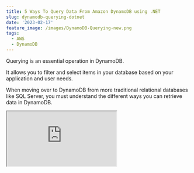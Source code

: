 ```yaml
---
title: 5 Ways To Query Data From Amazon DynamoDB using .NET
slug: dynamodb-querying-dotnet
date: '2023-02-17'
feature_image: /images/DynamoDB-Querying-new.png
tags:
  - AWS
  - DynamoDB
---
```

Querying is an essential operation in DynamoDB.

It allows you to filter and select items in your database based on your application and user needs.

When moving over to DynamoDB from more traditional relational databases like SQL Server, you must understand the different ways you can retrieve data in DynamoDB.

<iframe src="https://www.youtube.com/embed/iv6OKueqBd4?feature=oembed" />

_This article is sponsored by AWS and is part of my_ [_AWS Series_](/tag/aws/)_._

In this article, let’s explore the different ways you can query data from Amazon DynamoDB when building applications using .NET. We will learn

-   Loading Specific Items
-   Querying by Partition Key
-   Querying by Partition and Sort Key
-   Using Low-level .NET SDK API For Queries
-   Filtering Data By Other Properties

## Quick Recap of DynamoDB

Before we get into how you can query data, let’s take a quick recap of AWS DynamoDB.

DynamoDB is a cloud-hosted NoSQL database provided by Amazon Web Services (AWS). DynamoDB provides _reliable performance,_ a _managed experience,_ and convenient _API access_ to interact with it.

If you are new to DynamoDB, I highly recommend checking out my AWS DynamoDB For the .NET Developer article below to understand better.

<BlogLink
  href="/blog/aws-dynamodb-net-core/"
  title="AWS DynamoDB For The .NET Developer: How To Easily Get Started"
  description="Learn how to get started with AWS DynamoDB with .NET Core by updating the default ASP NET Web API template to use DynamoDB as it’s data store. We will learn to do basic Creat, Read, Update and Delete operations from the API."
  authorImage="/images/logo-512x512-24.png"
  authorName="Rahul Nath"
  authorTitle="Rahul Pulikkot Nath"
  featureImage="/images/aws_dynamodb.jpg"
/>

> One of the reasons why it can be a bit tricky with querying data is that you almost always need the partition key to get any data out of DynamoDB.

While there are ways to get data without it, which we will see towards the end of this article, it’s generally not recommended and not performant.

Let’s learn the different ways to filter and select data from DynamoDB using .NET.

## .NET And DynamoDB Setup

The sample application I am using is the default ASP NET Core Web API Template that Visual Studio creates, with the `WeatherForecastController`.

I have updated the API to add a `CityName` property to the `WeatherForecast` class. I have also set up Dependency Injection to inject the `IDynamoDBContext` context into the Controller.

```csharp
var dynamoDbClient = new AmazonDynamoDBClient(
    FallbackCredentialsFactory.GetCredentials(), RegionEndpoint.APSoutheast2);
builder.Services.AddSingleton<IAmazonDynamoDB>(dynamoDbClient);
builder.Services.AddSingleton<IDynamoDBContext, DynamoDBContext>();
```

If any of this is unclear, check the previous blog post on [DynamoDB](/blog/aws-dynamodb-net-core/).

## 1\. Load Specific Item

To load a specific item from the DynamoDB, we require both the Hash key and the Range Key, in this case, the `CityName` and `DateTime`.

The `LoadAsync` method, takes in both these as parameters and returns the `WeatherForecast` object.

```csharp
[HttpGet("specific-date")]
public async Task<WeatherForecast> GetAsync(string cityName, DateTime date)
{
    return await _dynamoDbContext.LoadAsync<WeatherForecast>(cityName, date);
}

```

If an item with that Hash and Range Key does not exist, the method returns null. So make sure your application handles the scenario when the item does not exist.

For an API, you can return a `404 NotFound`.

## 2\. Query By Partition Key

Often applications and users need to get more data than just one specific item.

This is most commonly required when having a List/Table shown in the application UI.

Let's say we need an API endpoint to return all the `WeatherData` for a given City.

In this case, all we have is the `CityName`, which is the Hash key.

We can use the `QueryAsync` method and pass in the hash key to it, as shown below.

```csharp
[HttpGet("city-all")]
public async Task<IEnumerable<WeatherForecast>>  GetAsync(string cityName)
{
    return await _dynamoDbContext.QueryAsync<WeatherForecast>(cityName).GetRemainingAsync();
}

```

The `QueryAsync` method returns an `AsyncSearch<T>` as the response, which has additional methods to retrieve data from DynamoDb.

In the sample above, I use the `GetRemainingAsync` method to fetch all the items.

**Note:** The `GetRemainingAsync` method on `AsyncSearch`, loops through and fetches all the items matching the specified condition. This could result in more than one request to DynamoDB.

## 3\. Query By Partition and Sort Key

When using the `QueryAsync` method, you can further filter the items that get returned. For a given city, you might have weather data from a long time.

And the application might be interested only in the last month's data or three, for example.

In these scenarios, we can use the `QueryOperator` and pass in the range key along with it.

```csharp
[HttpGet("city-date-filter")]
public async Task<IEnumerable<WeatherForecast>> GetAsync(string cityName, DateTime dateTime)
{
    return await _dynamoDbContext.QueryAsync<WeatherForecast>(cityName, QueryOperator.GreaterThan,
            new object[] {dateTime})
        .GetRemainingAsync();
}

```

Above the `QueryOperator.GreaterThan`, returns all the Weather Data items that are about the specified DateTime.

Since the greater than operator requires only one parameter, we need to pass in only one DateTime.

However, if you are using the `QueryOperator.Between`, which requires two dates, you need to pass them in order (start and end) to the object array, as shown below.

```csharp
[HttpGet("city-date-filter")]
public async Task<IEnumerable<WeatherForecast>> GetAsync(
    string cityName, DateTime dateTime, DateTime? endDateTime)
{
    return await _dynamoDbContext
        .QueryAsync<WeatherForecast>(
           cityName,
           QueryOperator.Between,
           new object[] { dateTime, endDateTime })
        .GetRemainingAsync();
}
```

## 4\. Using Low-level .NET SDK API For Queries  

Now that we understand how to filter and select data based on the Hash and range keys let’s see how we can further filter the data based on other properties on our DynamoDB Items.

Let’s say we need to get only Weather data for a city since last month where the temperature was above 25°C.

The High level `DynamoDBContext` API in the .NET SDK does not support this level of data filtering. For this, we need to switch down to the Low-Level APIs in the DynamoDB .NET SDK.

The `IAmazonDynamoDB` can be used for advanced data filtering scenarios like this.

In `Program.cs` we have already set up the `AmazonDynamoDBClient`which implements `IAmazonDynamoDB`, to be dependency injected.

The `IAmazonDynamoDB` has a similar `QueryAsync` method, which takes in a more complex `QueryRequest` class.

Let’s first understand the `QueryRequest` class and its usage by using it in a simple use case to get all the data for a given city Name (Hash key) before we go into the more advanced scenarios.

### Query with Hash using KeyConditions

The `QueryRequest` expects us to pass the `TableName` and the `KeyConditions`. The `KeyConditions` takes in a dictionary of property names and the associated conditions for those properties.

In our case, since we want to get all the weather forecast items for the city name, let’s pass in the `CityName` property and the Condition `ComparisonOperator.EQ` to the expected city name, as shown below.

```csharp
[HttpGet("city-all-low-level")]
public async Task<IEnumerable<WeatherForecast>> GetLowLevelAsync(string cityName)
{
    var request = new QueryRequest()
    {
        TableName = nameof(WeatherForecast),
        KeyConditions = new Dictionary<string, Condition>()
        {
            {
                nameof(WeatherForecast.CityName),
                new Condition()
                {
                    ComparisonOperator = ComparisonOperator.EQ,
                    AttributeValueList = new List<AttributeValue>() {new(cityName)}
                }
            }
        }
    };
    
    var response = await _amazonDynamoDbClient.QueryAsync(request);
    return response.Items
        .Select(Document.FromAttributeMap)
        .Select(_dynamoDbContext.FromDocument<WeatherForecast>);
}

```

The `QueryAsync` being part of the Low-Level APIs does not return our custom-defined .NET class types (`WeatherForecast` in this case). It returns the Items as a `List<Dictionary<string, AttributeValue>>` type.

To convert it into a strongly typed .NET class, use the `Document.FromAttributeMap` helper method and then use the `FromDocument` method on the `DynamoDBContext` as shown above.

With the above code, we are now successfully using the .NET Low-Level APIs to query the DynamoDB directly.

### Query with Hash using KeyConditionExpression

Using the `KeyConditions` adds in a lot more boilerplate code, which can be avoided by using the `KeyConditionExpression` property.

With this new property, you only need to specify the equality comparison condition as a plain string with a placeholder name for the actual value. This is similar to using a SQL query and passing parameters to it.

Below we have the `KeyConditionExpression` to get all `CityName` matching to the placeholder _‘:cityName’._ To pass in the actual value for the city name, we use the `ExpressionAttributeValues` property.

Below we need a key-value pair for the cityName placeholder and its associated value, which is the actual city name we are looking to get the data for.

```csharp
var request = new QueryRequest()
{
    TableName = nameof(WeatherForecast),
    KeyConditionExpression = "CityName = :cityName",
    ExpressionAttributeValues = new Dictionary<string, AttributeValue>()
    {
        {":cityName", new AttributeValue(cityName)}
    }
};

```

This is way less boilerplate code and much more readable.

**Reserved Keywords in KeyConditionExpression and Attribute Names**

If we want to further filter the data by the date as we did in the earlier examples, we can do that using the same `KeyConditionExpression`. All we need to do is append the condition on the Sort Key using the ‘and’ keyword and pass in the additional `ExpressionAttributeValues`.

For example: To filter the data by items after a given date, we can use the below expression.

```csharp
    KeyConditionExpression = "CityName = :cityName and Date > :startDate",

```

However, in this particular case, this query will fail since the property name ‘Date’ conflicts with a [DynamoDB Reserved Keyword](https://docs.aws.amazon.com/amazondynamodb/latest/developerguide/ReservedWords.html).

In these scenarios, where the property names conflict with DynamoDB Reserved Keywords, you need to pass the property name also as placeholder properties and send the corresponding values using the `ExpressionAttributeNames` property.

As shown below, the `KeyConditionExpression` now specifies a placeholder ‘#Date’ for the Date property and adds the appropriate mapping for the placeholder to the actual property name in the `ExpressionAttributeNames` property.

```csharp
var request = new QueryRequest()
{
    TableName = nameof(WeatherForecast),
    KeyConditionExpression = "CityName = :cityName and #Date > :startDate",
    ExpressionAttributeNames = new Dictionary<string, string>()
    {
        {"#Date", "Date"}
    },
    ExpressionAttributeValues = new Dictionary<string, AttributeValue>()
    {
        {":cityName", new AttributeValue(cityName)},
        {":startDate", new AttributeValue(startDate.ToString(AWSSDKUtils.ISO8601DateFormat))}
    }
};

```

This helps us to query the data using the Low-Level .NET DynamoDB APIs and filter data based on both the Hash and sort keys.

## 5\. Filtering Data By Non-Key Properties

Finally, let’s filter the data based on the `Temperature` property, which is why we set down the path of exploring the Low-Level APIs.

Using the `FilterExpression` property, we can further filter down the data filtered by the `KeyConditionExpression`.

Since in this case, we need to get all the weather data items with a temperature greater than a specific value, let’s add that condition to `FIlterExpression` property as shown below.

This again uses the same placeholder name for the value, and it passes the actual value as part of the `ExpressionAttributeValues` as shown below.

```csharp
var request = new QueryRequest()
{
    TableName = nameof(WeatherForecast),
    KeyConditionExpression = "CityName = :cityName and #Date > :startDate",
    FilterExpression = "TemperatureC >= :minTemp",
    ExpressionAttributeNames = new Dictionary<string, string>()
    {
        {"#Date", "Date"}
    },
    ExpressionAttributeValues = new Dictionary<string, AttributeValue>()
    {
        {":cityName", new AttributeValue(cityName)},
        {":startDate", new AttributeValue(startDate.ToString(AWSSDKUtils.ISO8601DateFormat))},
        {":minTemp", new AttributeValue() {N = minTemp.ToString()}}
    },
};

```

This filters the records that are greater than or equal to the minimum temperature passed in.

**Filter Expression Using Between**

Both the `KeyConditionExpression` and the `FilterExpression` supports using the between operator as well.

All we need to do is pass in multiple parameters for the between operator using the and operator.

Below is an example that uses the between operator in `FilterExpression` to filter all the items within a given temperature range.

```csharp
var request = new QueryRequest()
{
    TableName = nameof(WeatherForecast),
    KeyConditionExpression = "CityName = :cityName and #Date > :startDate",
    FilterExpression = "TemperatureC between :minTemp and :maxTemp",
    ExpressionAttributeNames = new Dictionary<string, string>()
    {
        {"#Date", "Date"}
    },
    ExpressionAttributeValues = new Dictionary<string, AttributeValue>()
    {
        {":cityName", new AttributeValue(cityName)},
        {":startDate", new AttributeValue(startDate.ToString(AWSSDKUtils.ISO8601DateFormat))},
        {":minTemp", new AttributeValue() {N = minTemp.ToString()}},
        {":maxTemp", new AttributeValue() {N = maxTemp.ToString()}}
    },
};

```

## 6\. Scan The Whole Table (Avoid Using This)

A Scan Operation does exactly as its name; it scans the entire table, looking for each item that matches the specified criteria.

I’ve kept this to the last because I was hoping you could try and avoid using this as much as possible.

Scans can also be costlier for the same reason. Since you are billed based on the data scanned and not on the date returned.

Below is an example of using Scan to find items where the temperature is greater than 30 degrees Celsius.

```csharp
var scanItems = await _dynamoDbContext.ScanAsync<WeatherForecast>(
    new[]
    {
        new ScanCondition(nameof(WeatherForecast.TemperatureC), ScanOperator.GreaterThan, 30)
    }).GetRemainingAsync();

```

When running this, it loops through all the items in the DynamoDB and checks if the `TemperatureC` property is greater than the given value. If you have a database with a large number of items, this is going to be a slow and costly operation.

I hope you now can query data from DynamoDB without having to scan through it. If not, we will see how you could use Indexes to solve and make your use case faster in a future article.
